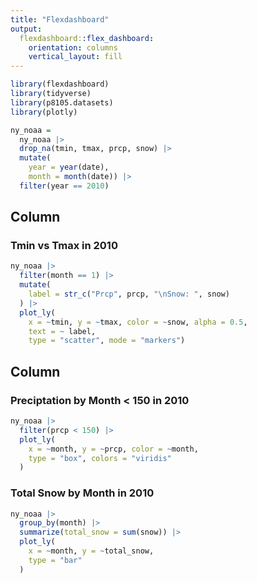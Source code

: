 ```yaml
---
title: "Flexdashboard"
output: 
  flexdashboard::flex_dashboard:
    orientation: columns
    vertical_layout: fill
---
```


```r
library(flexdashboard)
library(tidyverse)
library(p8105.datasets)
library(plotly)
```

```r
ny_noaa =
  ny_noaa |>
  drop_na(tmin, tmax, prcp, snow) |>
  mutate(
    year = year(date),
    month = month(date)) |>
  filter(year == 2010) 
```

Column {data-width=650}
-----------------------------------------------------------------------

### Tmin vs Tmax in 2010

```r
ny_noaa |>
  filter(month == 1) |>
  mutate(
    label = str_c("Prcp", prcp, "\nSnow: ", snow)
  ) |>
  plot_ly(
    x = ~tmin, y = ~tmax, color = ~snow, alpha = 0.5,
    text = ~ label,
    type = "scatter", mode = "markers")
```

Column {data-width=350}
-----------------------------------------------------------------------

### Preciptation by Month < 150 in 2010

```r
ny_noaa |>
  filter(prcp < 150) |>
  plot_ly(
    x = ~month, y = ~prcp, color = ~month,
    type = "box", colors = "viridis"
  )

```

### Total Snow by Month in 2010

```r
ny_noaa |>
  group_by(month) |>
  summarize(total_snow = sum(snow)) |>
  plot_ly(
    x = ~month, y = ~total_snow,
    type = "bar"
  )

```

